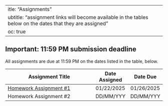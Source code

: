  ---
title: "Assignments"
subtitle: "assignment links will become available in the tables below on the dates that they are assigned"
toc: true
---

::: {.callout-important}
## Important: 11:59 PM submission deadline
All assignments are due at 11:59 PM on the dates listed in the table, below. 
:::
 
| Assignment Title                                               | Date Assigned  | Date Due  |
|----------------------------------------------------------------|----------------|-----------|
| [Homework Assignment #1](https://garberadamc.github.io/project-site/hw1-lobstrs-eds241) |  01/22/2025      |  01/26/2025 |
| Homework Assignment #2                                         | DD/MM/YYY      | DD/MM/YYY |
  